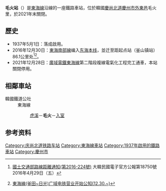{{NoteTA |G1=Railway |G2=Transport}}
{{Infobox station
|livery     = #272727
|name       = 毛火站
|eng_name   = Mohwa
|image      = Korail0mohwa.jpg
|caption    =
|hangul     = 모화역
|hanja      = 毛火驛
|rr         = Mohwa-yeok
|mr         = 
|distance   = 86.1km
|lines      = [[東海線|東海線]]
|address    = {{KOR}}[[慶尚北道|慶尚北道]][[慶州市|慶州市]][[外東邑|外東邑]]產業路1882
|operator   = [[韓國鐵道公社|韓國鐵道公社]]
|structure  = 地面車站
|platform   = 
|opened     = 1937年5月1日
|closed     = 2021年12月28日
|adjacent   = {{Adjacent stations|system1=韓國鐵道公社
|line1=東海線|left1=虎溪|right1=入室|note-left1=7.2km|note-right1=3.9km
}}
}}

'''毛火站'''（{{kor|諺=모화역|漢=毛火驛|羅=Mohwa yeok|f=y}}）是[[東海線|東海線]]沿線的一座鐵路車站，位於韓國[[慶尚北道|慶尚北道]][[慶州市|慶州市]][[外東邑|外東邑]]毛火里，於2021年末關閉。

== 歷史 ==
*1937年5月1日：落成啟用。
*2016年12月30日：[[東海南部線|東海南部線]]编入[[東海線|东海本线]]，並迁至距起点站（釜山镇站）86.1公里处<ref>{{ko icon}}[http://gwanbo.moi.go.kr/gwanbo/dailyGazetteView.gz?ebookSeq=00000000000000001461809311793000&searchDate=&currPage=&linePerPage= 國土交通部路線距離通知(第2016-224號)] {{Wayback|url=http://gwanbo.moi.go.kr/gwanbo/dailyGazetteView.gz?ebookSeq=00000000000000001461809311793000&searchDate=&currPage=&linePerPage= |date=20170305003247 }}大韓民國電子官方公報第18750號2016年4月29日（五）</ref><ref>{{ko icon}}[https://archive.is/20161230111936/http://www.letskorail.com/ebizcom/event/total/EbizcomEventTotallw_cus06101_iframe.do?searchKeyword2=955 東海線(釜田~日光)广域电铁营业开始公知(12.30.~)]</ref>。
*2021年12月28日：[[廣域電鐵東海線|廣域電鐵東海線]]第二階段複線電氣化工程完工通車，本站關閉停用。

== 相鄰車站 ==
;韓國鐵道公社
:東海線
::[[虎溪站|虎溪]]－'''毛火'''－[[入室站|入室]]

== 参考资料 ==
{{reflist}}

{{东海线}}

[[Category:庆尚北道铁路车站|Category:庆尚北道铁路车站]]
[[Category:東海線車站|Category:東海線車站]]
[[Category:1937年啟用的鐵路車站|Category:1937年啟用的鐵路車站]]
[[Category:慶州市|Category:慶州市]]